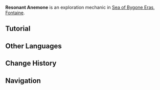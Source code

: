{{Terminology Infobox
|image        = Tutorial Resonant Anemone.png<!--Resonant Anemone.png-->
|type         = Exploration
|area         = Sea of Bygone Eras
|region       = Fontaine
}}
'''Resonant Anemone''' is an exploration mechanic in [[Sea of Bygone Eras]], [[Fontaine]].

==Tutorial==
{{Tutorial|Resonant Anemone}}
<!--
==Gallery==
<gallery>

</gallery>
-->
==Other Languages==
{{Other Languages
|en       = Resonant Anemone
|zhs      = 共鸣海葵
|zhs_rm   = 
|zht      = 共鳴海葵
|zht_rm   = 
|zh_tl    = 
|ja       = 共鳴イソギンチャク
|ja_rm    = Kyuumei Isoginchaku
|ja_tl    = Resonant Sea Anemone
|ko       = 공명 말미잘
|ko_rm    = 
|ko_tl    = 
|es       = Anémonas resonantes
|es_tl    = Resonant Anemones
|fr       = Anémones résonantes
|fr_tl    = Resonant Anemones
|ru       = Резонирующий анемон
|ru_tl    = Resonant Anemone
|th       = ดอกไม้ทะเลสั่นพ้อง
|th_rm    = 
|th_tl    = 
|vi       = Hải Quỳ Cộng Hưởng
|vi_tl    = 
|de       = Resonanz-Seeanemone
|de_tl    = Resonance Sea Anemone
|id       = Resonant Anemone
|pt       = Anêmona Ressonante
|pt_tl    = 
|tr       = Yankılanan Denizşakayığı
|tr_tl    = 
|it       = Anemone risonante
|it_tl    = 
}}

==Change History==
{{Change History|4.6}}

==Navigation==
{{Exploration Navbox|Fontaine}}